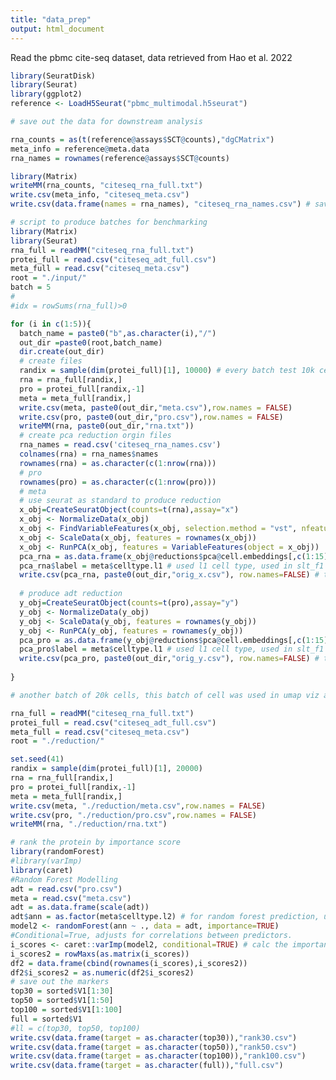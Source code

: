 ```yaml
---
title: "data_prep"
output: html_document
---
```


Read the pbmc cite-seq dataset, data retrieved from Hao et al. 2022

```r
library(SeuratDisk)
library(Seurat)
library(ggplot2)
reference <- LoadH5Seurat("pbmc_multimodal.h5seurat")

# save out the data for downstream analysis

rna_counts = as(t(reference@assays$SCT@counts),"dgCMatrix")
meta_info = reference@meta.data
rna_names = rownames(reference@assays$SCT@counts)

library(Matrix)
writeMM(rna_counts, "citeseq_rna_full.txt")
write.csv(meta_info, "citeseq_meta.csv")
write.csv(data.frame(names = rna_names), "citeseq_rna_names.csv") # save out the rna names too
```


```r
# script to produce batches for benchmarking
library(Matrix)
library(Seurat)
rna_full = readMM("citeseq_rna_full.txt")
protei_full = read.csv("citeseq_adt_full.csv")
meta_full = read.csv("citeseq_meta.csv")
root = "./input/"
batch = 5
#
#idx = rowSums(rna_full)>0

for (i in c(1:5)){
  batch_name = paste0("b",as.character(i),"/")
  out_dir =paste0(root,batch_name)
  dir.create(out_dir)
  # create files
  randix = sample(dim(protei_full)[1], 10000) # every batch test 10k cells
  rna = rna_full[randix,]
  pro = protei_full[randix,-1]
  meta = meta_full[randix,]
  write.csv(meta, paste0(out_dir,"meta.csv"),row.names = FALSE)
  write.csv(pro, paste0(out_dir,"pro.csv"),row.names = FALSE)
  writeMM(rna, paste0(out_dir,"rna.txt"))
  # create pca reduction orgin files
  rna_names = read.csv('citeseq_rna_names.csv')
  colnames(rna) = rna_names$names
  rownames(rna) = as.character(c(1:nrow(rna)))
  # pro
  rownames(pro) = as.character(c(1:nrow(pro)))
  # meta
  # use seurat as standard to produce reduction
  x_obj=CreateSeuratObject(counts=t(rna),assay="x")
  x_obj <- NormalizeData(x_obj)
  x_obj <- FindVariableFeatures(x_obj, selection.method = "vst", nfeatures = 3000)
  x_obj <- ScaleData(x_obj, features = rownames(x_obj))
  x_obj <- RunPCA(x_obj, features = VariableFeatures(object = x_obj)) 
  pca_rna = as.data.frame(x_obj@reductions$pca@cell.embeddings[,c(1:15)])
  pca_rna$label = meta$celltype.l1 # used l1 cell type, used in slt_f1 and ari_f1
  write.csv(pca_rna, paste0(out_dir,"orig_x.csv"), row.names=FALSE) # this file is used to calc slt_f1 and ari_f1
  
  # produce adt reduction
  y_obj=CreateSeuratObject(counts=t(pro),assay="y")
  y_obj <- NormalizeData(y_obj)
  y_obj <- ScaleData(y_obj, features = rownames(y_obj))
  y_obj <- RunPCA(y_obj, features = rownames(y_obj)) 
  pca_pro = as.data.frame(y_obj@reductions$pca@cell.embeddings[,c(1:15)])
  pca_pro$label = meta$celltype.l1 # used l1 cell type, used in slt_f1 and ari_f1
  write.csv(pca_pro, paste0(out_dir,"orig_y.csv"), row.names=FALSE) # this file is used to calc slt_f1 and ari_f1
  
}

```


```r
# another batch of 20k cells, this batch of cell was used in umap viz and confusion matrix calc

rna_full = readMM("citeseq_rna_full.txt")
protei_full = read.csv("citeseq_adt_full.csv")
meta_full = read.csv("citeseq_meta.csv")
root = "./reduction/"

set.seed(41)
randix = sample(dim(protei_full)[1], 20000)
rna = rna_full[randix,]
pro = protei_full[randix,-1]
meta = meta_full[randix,]
write.csv(meta, "./reduction/meta.csv",row.names = FALSE)
write.csv(pro, "./reduction/pro.csv",row.names = FALSE)
writeMM(rna, "./reduction/rna.txt")

```


```r
# rank the protein by importance score
library(randomForest)
#library(varImp)
library(caret)
#Random Forest Modelling
adt = read.csv("pro.csv")
meta = read.csv("meta.csv")
adt = as.data.frame(scale(adt))
adt$ann = as.factor(meta$celltype.l2) # for random forest prediction, using lv2 cell type 
model2 <- randomForest(ann ~ ., data = adt, importance=TRUE) 
#Conditional=True, adjusts for correlations between predictors.
i_scores <- caret::varImp(model2, conditional=TRUE) # calc the importance score of each marker
i_scores2 = rowMaxs(as.matrix(i_scores))
df2 = data.frame(cbind(rownames(i_scores),i_scores2))
df2$i_scores2 = as.numeric(df2$i_scores2)
# save out the markers
top30 = sorted$V1[1:30]
top50 = sorted$V1[1:50]
top100 = sorted$V1[1:100]
full = sorted$V1
#ll = c(top30, top50, top100)
write.csv(data.frame(target = as.character(top30)),"rank30.csv")
write.csv(data.frame(target = as.character(top50)),"rank50.csv")
write.csv(data.frame(target = as.character(top100)),"rank100.csv")
write.csv(data.frame(target = as.character(full)),"full.csv")
```







